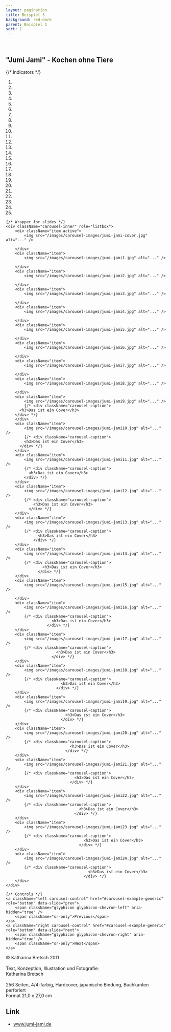 ```yaml
---
layout: pagination
title: Beispiel 3
background: red-dark
parent: Beispiel 1
sort: 1
---
```

<div className="flowing-text">
	<br />
	<h2>"Jumi Jami" - Kochen ohne Tiere</h2>
</div>

<div id="carousel-example-generic" className="carousel slide" data-ride="carousel">
	{/* Indicators */}
	<ol className="carousel-indicators">
		<li data-target="#carousel-example-generic" data-slide-to="0" className="active" />
		<li data-target="#carousel-example-generic" data-slide-to="1" />
		<li data-target="#carousel-example-generic" data-slide-to="2" />
		<li data-target="#carousel-example-generic" data-slide-to="3" />
		<li data-target="#carousel-example-generic" data-slide-to="4" />
		<li data-target="#carousel-example-generic" data-slide-to="5" />
		<li data-target="#carousel-example-generic" data-slide-to="6" />
		<li data-target="#carousel-example-generic" data-slide-to="7" />
		<li data-target="#carousel-example-generic" data-slide-to="8" />
		<li data-target="#carousel-example-generic" data-slide-to="9" />
		<li data-target="#carousel-example-generic" data-slide-to="10" />
		<li data-target="#carousel-example-generic" data-slide-to="11" />
		<li data-target="#carousel-example-generic" data-slide-to="12" />
		<li data-target="#carousel-example-generic" data-slide-to="13" />
		<li data-target="#carousel-example-generic" data-slide-to="14" />
		<li data-target="#carousel-example-generic" data-slide-to="15" />
		<li data-target="#carousel-example-generic" data-slide-to="16" />
		<li data-target="#carousel-example-generic" data-slide-to="17" />
		<li data-target="#carousel-example-generic" data-slide-to="18" />
		<li data-target="#carousel-example-generic" data-slide-to="19" />
		<li data-target="#carousel-example-generic" data-slide-to="20" />
		<li data-target="#carousel-example-generic" data-slide-to="21" />
		<li data-target="#carousel-example-generic" data-slide-to="22" />
		<li data-target="#carousel-example-generic" data-slide-to="23" />
		<li data-target="#carousel-example-generic" data-slide-to="24" />
	</ol>

	{/* Wrapper for slides */}
	<div className="carousel-inner" role="listbox">
		<div className="item active">
			<img src="/images/carousel-images/jumi-jami-cover.jpg" alt="..." />

		</div>
		<div className="item">
			<img src="/images/carousel-images/jumi-jami1.jpg" alt="..." />

		</div>
		<div className="item">
			<img src="/images/carousel-images/jumi-jami2.jpg" alt="..." />

		</div>
		<div className="item">
			<img src="/images/carousel-images/jumi-jami3.jpg" alt="..." />

		</div>
		<div className="item">
			<img src="/images/carousel-images/jumi-jami4.jpg" alt="..." />

		</div>
		<div className="item">
			<img src="/images/carousel-images/jumi-jami5.jpg" alt="..." />

		</div>
		<div className="item">
			<img src="/images/carousel-images/jumi-jami6.jpg" alt="..." />

		</div>
		<div className="item">
			<img src="/images/carousel-images/jumi-jami7.jpg" alt="..." />

		</div>
		<div className="item">
			<img src="/images/carousel-images/jumi-jami8.jpg" alt="..." />

		</div>
		<div className="item">
			<img src="/images/carousel-images/jumi-jami9.jpg" alt="..." />
			{/* <div className="carousel-caption">
          <h3>Das ist ein Cover</h3>
        </div> */}
		</div>
		<div className="item">
			<img src="/images/carousel-images/jumi-jami10.jpg" alt="..." />
			{/* <div className="carousel-caption">
            <h3>Das ist ein Cover</h3>
          </div> */}
		</div>
		<div className="item">
			<img src="/images/carousel-images/jumi-jami11.jpg" alt="..." />
			{/* <div className="carousel-caption">
              <h3>Das ist ein Cover</h3>
            </div> */}
		</div>
		<div className="item">
			<img src="/images/carousel-images/jumi-jami12.jpg" alt="..." />
			{/* <div className="carousel-caption">
                <h3>Das ist ein Cover</h3>
              </div> */}
		</div>
		<div className="item">
			<img src="/images/carousel-images/jumi-jami13.jpg" alt="..." />
			{/* <div className="carousel-caption">
                  <h3>Das ist ein Cover</h3>
                </div> */}
		</div>
		<div className="item">
			<img src="/images/carousel-images/jumi-jami14.jpg" alt="..." />
			{/* <div className="carousel-caption">
                    <h3>Das ist ein Cover</h3>
                  </div> */}
		</div>
		<div className="item">
			<img src="/images/carousel-images/jumi-jami15.jpg" alt="..." />
			
		</div>
		<div className="item">
			<img src="/images/carousel-images/jumi-jami16.jpg" alt="..." />
			{/* <div className="carousel-caption">
                        <h3>Das ist ein Cover</h3>
                      </div> */}
		</div>
		<div className="item">
			<img src="/images/carousel-images/jumi-jami17.jpg" alt="..." />
			{/* <div className="carousel-caption">
                          <h3>Das ist ein Cover</h3>
                        </div> */}
		</div>
		<div className="item">
			<img src="/images/carousel-images/jumi-jami18.jpg" alt="..." />
			{/* <div className="carousel-caption">
                            <h3>Das ist ein Cover</h3>
                          </div> */}
		</div>
		<div className="item">
			<img src="/images/carousel-images/jumi-jami19.jpg" alt="..." />
			{/* <div className="carousel-caption">
                              <h3>Das ist ein Cover</h3>
                            </div> */}
		</div>
		<div className="item">
			<img src="/images/carousel-images/jumi-jami20.jpg" alt="..." />
			{/* <div className="carousel-caption">
                                <h3>Das ist ein Cover</h3>
                              </div> */}
		</div>
		<div className="item">
			<img src="/images/carousel-images/jumi-jami21.jpg" alt="..." />
			{/* <div className="carousel-caption">
                                  <h3>Das ist ein Cover</h3>
                                </div> */}
		</div>
		<div className="item">
			<img src="/images/carousel-images/jumi-jami22.jpg" alt="..." />
			{/* <div className="carousel-caption">
                                    <h3>Das ist ein Cover</h3>
                                  </div> */}
		</div>
		<div className="item">
			<img src="/images/carousel-images/jumi-jami23.jpg" alt="..." />
			{/* <div className="carousel-caption">
                                      <h3>Das ist ein Cover</h3>
                                    </div> */}
		</div>
		<div className="item">
			<img src="/images/carousel-images/jumi-jami24.jpg" alt="..." />
			{/* <div className="carousel-caption">
                                        <h3>Das ist ein Cover</h3>
                                      </div> */}
		</div>
	</div>

	{/* Controls */}
	<a className="left carousel-control" href="#carousel-example-generic" role="button" data-slide="prev">
		<span className="glyphicon glyphicon-chevron-left" aria-hidden="true" />
		<span className="sr-only">Previous</span>
	</a>
	<a className="right carousel-control" href="#carousel-example-generic" role="button" data-slide="next">
		<span className="glyphicon glyphicon-chevron-right" aria-hidden="true" />
		<span className="sr-only">Next</span>
	</a>
</div>

<div className="flowing-text">
	© Katharina Bretsch 2011
	<br />
	<br />Text, Konzeption, Illustration und Fotografie:
	<br />Katharina Bretsch
	<br />
	<br />256 Seiten, 4/4-farbig, Hardcover, japanische Bindung, Buchkanten perforiert
	<br />Format 21,0 x 27,0 cm
	<h2>Link</h2>
	<ul>
		<li><a href="//www.jumi-jami.de">www.jumi-jami.de</a></li>
	</ul>

</div>
